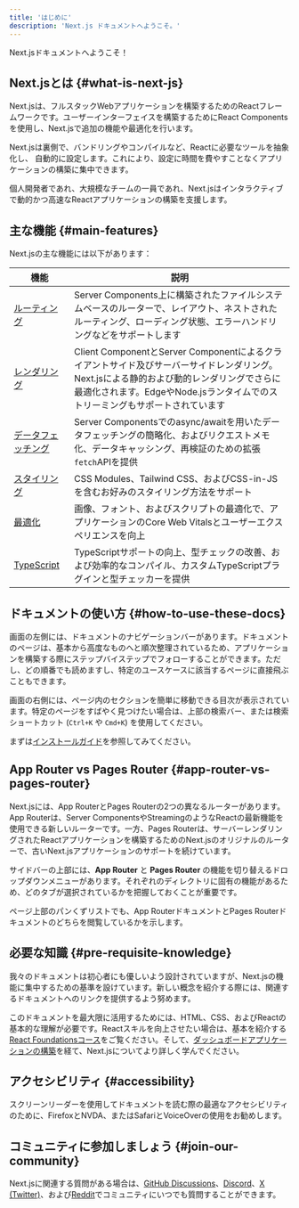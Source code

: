 ```yaml
---
title: 'はじめに'
description: 'Next.js ドキュメントへようこそ。'
---
```


Next.jsドキュメントへようこそ！

## Next.jsとは {#what-is-next-js}

Next.jsは、フルスタックWebアプリケーションを構築するためのReactフレームワークです。ユーザーインターフェイスを構築するためにReact Componentsを使用し、Next.jsで追加の機能や最適化を行います。

Next.jsは裏側で、バンドリングやコンパイルなど、Reactに必要なツールを抽象化し、 自動的に設定します。これにより、設定に時間を費やすことなくアプリケーションの構築に集中できます。

個人開発者であれ、大規模なチームの一員であれ、Next.jsはインタラクティブで動的かつ高速なReactアプリケーションの構築を支援します。

## 主な機能 {#main-features}

Next.jsの主な機能には以下があります：

| 機能                                                                    | 説明                                                                                                                                                                                                                     |
| ----------------------------------------------------------------------- | ------------------------------------------------------------------------------------------------------------------------------------------------------------------------------------------------------------------------ |
| [ルーティング](/docs/app/building-your-application/routing)             | Server Components上に構築されたファイルシステムベースのルーターで、レイアウト、ネストされたルーティング、ローディング状態、エラーハンドリングなどをサポートします                                                        |
| [レンダリング](/docs/app/building-your-application/rendering)           | Client ComponentとServer Componentによるクライアントサイド及びサーバーサイドレンダリング。Next.jsによる静的および動的レンダリングでさらに最適化されます。EdgeやNode.jsランタイムでのストリーミングもサポートされています |
| [データフェッチング](/docs/app/building-your-application/data-fetching) | Server Componentsでのasync/awaitを用いたデータフェッチングの簡略化、およびリクエストメモ化、データキャッシング、再検証のための拡張`fetch`APIを提供                                                                       |
| [スタイリング](/docs/app/building-your-application/styling)             | CSS Modules、Tailwind CSS、およびCSS-in-JSを含むお好みのスタイリング方法をサポート                                                                                                                                       |
| [最適化](/docs/app/building-your-application/optimizing)                | 画像、フォント、およびスクリプトの最適化で、アプリケーションのCore Web Vitalsとユーザーエクスペリエンスを向上                                                                                                            |
| [TypeScript](/docs/app/api-reference/config/typescript)                 | TypeScriptサポートの向上、型チェックの改善、および効率的なコンパイル、カスタムTypeScriptプラグインと型チェッカーを提供                                                                                                   |

## ドキュメントの使い方 {#how-to-use-these-docs}

画面の左側には、ドキュメントのナビゲーションバーがあります。ドキュメントのページは、基本から高度なものへと順次整理されているため、アプリケーションを構築する際にステップバイステップでフォローすることができます。ただし、どの順番でも読めますし、特定のユースケースに該当するページに直接飛ぶこともできます。

画面の右側には、ページ内のセクションを簡単に移動できる目次が表示されています。特定のページをすばやく見つけたい場合は、上部の検索バー、または検索ショートカット (`Ctrl+K` や `Cmd+K`) を使用してください。

まずは[インストールガイド](/docs/app/getting-started/installation)を参照してみてください。

## App Router vs Pages Router {#app-router-vs-pages-router}

Next.jsには、App RouterとPages Routerの2つの異なるルーターがあります。App Routerは、Server ComponentsやStreamingのようなReactの最新機能を使用できる新しいルーターです。一方、Pages Routerは、サーバーレンダリングされたReactアプリケーションを構築するためのNext.jsのオリジナルのルーターで、古いNext.jsアプリケーションのサポートを続けています。

サイドバーの上部には、**App Router** と **Pages Router** の機能を切り替えるドロップダウンメニューがあります。それぞれのディレクトリに固有の機能があるため、どのタブが選択されているかを把握しておくことが重要です。

ページ上部のパンくずリストでも、App RouterドキュメントとPages Routerドキュメントのどちらを閲覧しているかを示します。

## 必要な知識 {#pre-requisite-knowledge}

我々のドキュメントは初心者にも優しいよう設計されていますが、Next.jsの機能に集中するための基準を設けています。新しい概念を紹介する際には、関連するドキュメントへのリンクを提供するよう努めます。

このドキュメントを最大限に活用するためには、HTML、CSS、およびReactの基本的な理解が必要です。Reactスキルを向上させたい場合は、基本を紹介する[React Foundationsコース](https://nextjs.org/learn/react-foundations)をご覧ください。そして、[ダッシュボードアプリケーションの構築](https://nextjs.org/learn/dashboard-app)を経て、Next.jsについてより詳しく学んでください。

## アクセシビリティ {#accessibility}

スクリーンリーダーを使用してドキュメントを読む際の最適なアクセシビリティのために、FirefoxとNVDA、またはSafariとVoiceOverの使用をお勧めします。

## コミュニティに参加しましょう {#join-our-community}

Next.jsに関連する質問がある場合は、[GitHub Discussions](https://github.com/vercel/next.js/discussions)、[Discord](https://discord.com/invite/bUG2bvbtHy)、[X (Twitter)](https://x.com/nextjs)、および[Reddit](https://www.reddit.com/r/nextjs)でコミュニティにいつでも質問することができます。

